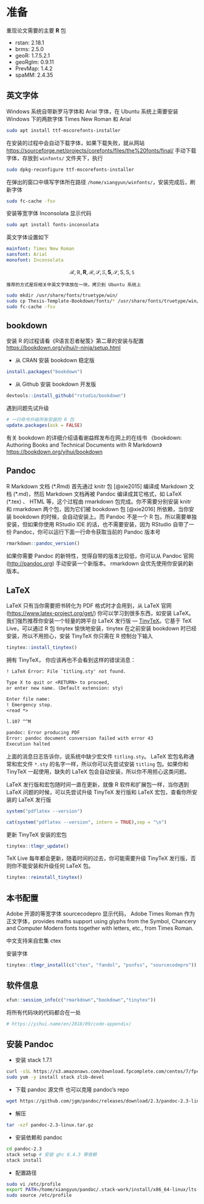# 准备 {#Prerequisites}

重现论文需要的主要 **R** 包

- rstan: 2.18.1
- brms: 2.5.0
- geoR: 1.7.5.2.1
- geoRglm: 0.9.11
- PrevMap: 1.4.2
- spaMM: 2.4.35


## 英文字体

Windows 系统自带新罗马字体和 Arial 字体，在 Ubuntu 系统上需要安装 Windows 下的两款字体 Times New Roman 和 Arial

```bash
sudo apt install ttf-mscorefonts-installer
```

在安装的过程中会自动下载字体，如果下载失败，就从网站 <https://sourceforge.net/projects/corefonts/files/the%20fonts/final/> 手动下载字体，存放到 `winfonts/` 文件夹下，执行

```bash
sudo dpkg-reconfigure ttf-mscorefonts-installer
```

在弹出的窗口中填写字体所在路径 `/home/xiangyun/winfonts/`，安装完成后，刷新字体

```bash
sudo fc-cache -fsv
```

安装等宽字体 Inconsolata 显示代码

```bash
sudo apt install fonts-inconsolata
```

英文字体设置如下

```yaml
mainfont: Times New Roman
sansfont: Arial
monofont: Inconsolata
```

$$\mathcal{R},\mathbb{R},\mathbf{R},\mathscr{R},\mathcal{S},\mathbb{S},\mathbf{S},\mathscr{S},\mathsf{S},\mathrm{S},\mathtt{S}$$

```block2
推荐的方式是将相关中英文字体放在一块，拷贝到 Ubuntu 系统上
```

```bash
sudo mkdir /usr/share/fonts/truetype/win/
sudo cp Thesis-Template-Bookdown/fonts/* /usr/share/fonts/truetype/win/
sudo fc-cache -fsv
```

## bookdown

安装 R 的过程请看《R语言忍者秘笈》第二章的安装与配置 <https://bookdown.org/yihui/r-ninja/setup.html>

- 从 CRAN 安装 bookdown 稳定版

```r
install.packages("bookdown")
```

- 从 Github 安装 bookdown 开发版

```r
devtools::install_github("rstudio/bookdown")
```

遇到问题先试升级

```r
# 一行命令升级所有安装的 R 包
update.packages(ask = FALSE)
```

有关 bookdown 的详细介绍请看谢益辉发布在网上的在线书 《bookdown: Authoring Books and Technical Documents with R Markdown》 <https://bookdown.org/yihui/bookdown>

## Pandoc

R Markdown 文档 (\*.Rmd) 首先通过 knitr 包 [@xie2015] 编译成 Markdown 文档 (\*.md)，然后 Markdown 文档再被 Pandoc 编译成其它格式，如 LaTeX (\*.tex) 、 HTML 等，这个过程由 rmarkdown 包完成。你不需要分别安装 knitr 和 rmarkdown 两个包，因为它们被 bookdown 包 [@xie2016] 所依赖，当你安装 bookdown 的时候，会自动安装上。而 Pandoc 不是一个 R 包，所以需要单独安装，但如果你使用 RStudio IDE 的话，也不需要安装，因为 RStudio 自带了一份 Pandoc，你可以运行下面一行命令获取当前的 Pandoc 版本号

```r
rmarkdown::pandoc_version()
```

如果你需要 Pandoc 的新特性，觉得自带的版本比较低，你可以从 Pandoc 官网 (<http://pandoc.org>)  手动安装一个新版本。 rmarkdown 会优先使用你安装的新版本。

## LaTeX

LaTeX 只有当你需要把书转化为 PDF 格式时才会用到，从 LaTeX 官网 (<https://www.latex-project.org/get/>) 你可以学习到很多东西，如安装 LaTeX。我们强烈推荐你安装一个轻量的跨平台 LaTeX 发行版 --- [TinyTeX](https://yihui.name/tinytex/)。它基于 TeX Live，可以通过 R 包 tinytex 愉快地安装，tinytex 在之前安装 bookdown 时已经安装，所以不用担心，安装 TinyTeX 你只需在 R 控制台下输入

```r
tinytex::install_tinytex()
```

拥有 TinyTeX， 你应该再也不会看到这样的错误消息：

```latex
! LaTeX Error: File `titling.sty' not found.

Type X to quit or <RETURN> to proceed,
or enter new name. (Default extension: sty)

Enter file name: 
! Emergency stop.
<read *> 
         
l.107 ^^M

pandoc: Error producing PDF
Error: pandoc document conversion failed with error 43
Execution halted
```

上面的消息日志告诉你，说系统中缺少宏文件 `titling.sty`。 LaTeX 宏包名称通常和宏文件 `*.sty`  的名字一样，所以你可以先尝试安装 `titling` 包。如果你和 TinyTeX 一起使用，缺失的 LaTeX 包会自动安装，所以你不用担心这类问题。 

LaTeX 发行版和宏包随时间一直在更新，就像 R 软件和扩展包一样，当你遇到 LaTeX 问题的时候，可以先尝试升级 TinyTeX 发行版和 LaTeX 宏包，查看你所安装的 LaTeX 发行版

```r
system("pdflatex --version")
```
```r
cat(system("pdflatex --version", intern = TRUE),sep = "\n")
```

更新 TinyTeX 安装的宏包

```r
tinytex::tlmgr_update()
```

TeX Live 每年都会更新，随着时间的过去，你可能需要升级 TinyTeX 发行版，否则你不能安装和升级任何 LaTeX 包。

```r
tinytex::reinstall_tinytex()
```

## 本书配置


Adobe 开源的等宽字体 sourcecodepro 显示代码， Adobe Times Roman 作为正文字体，provides maths support using glyphs from the Symbol, Chancery and Computer Modern fonts together with letters, etc., from Times Roman.

中文支持来自宏集 ctex 

安装字体

```r
tinytex::tlmgr_install(c("ctex", "fandol", "psnfss", "sourcecodepro"))
```


## 软件信息

```r
xfun::session_info(c("rmarkdown","bookdown","tinytex"))
```

将所有代码块的代码都合在一处

```r
# https://yihui.name/en/2018/09/code-appendix/
```


## 安装 Pandoc

- 安装 stack 1.7.1 

```bash
curl -sSL https://s3.amazonaws.com/download.fpcomplete.com/centos/7/fpco.repo | sudo tee /etc/yum.repos.d/fpco.repo
sudo yum -y install stack zlib-devel
```

- 下载 pandoc 源文件 也可以克隆 pandoc's repo

```bash
wget https://github.com/jgm/pandoc/releases/download/2.3/pandoc-2.3-linux.tar.gz
```

- 解压

```bash
tar -xzf pandoc-2.3-linux.tar.gz
```

- 安装依赖和 pandoc

```bash
cd pandoc-2.3
stack setup # 安装 ghc 8.4.3 等依赖
stack install
```

- 配置路径

```bash
sudo vi /etc/profile
export PATH=/home/xiangyun/pandoc/.stack-work/install/x86_64-linux/lts-12.6/7.10.3/bin:$PATH
sudo source /etc/profile
```

